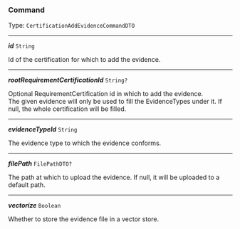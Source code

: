 


### Command

Type: `CertificationAddEvidenceCommandDTO`

---

***id*** `String`

Id of the certification for which to add the evidence.



---

***rootRequirementCertificationId*** `String?`

Optional RequirementCertification id in which to add the evidence. <br /> The given evidence will only be used to fill the EvidenceTypes under it. If null, the whole certification will be filled.



---

***evidenceTypeId*** `String`

The evidence type to which the evidence conforms.



---

***filePath*** `FilePathDTO?`

The path at which to upload the evidence. If null, it will be uploaded to a default path.



---

***vectorize*** `Boolean`

Whether to store the evidence file in a vector store.


